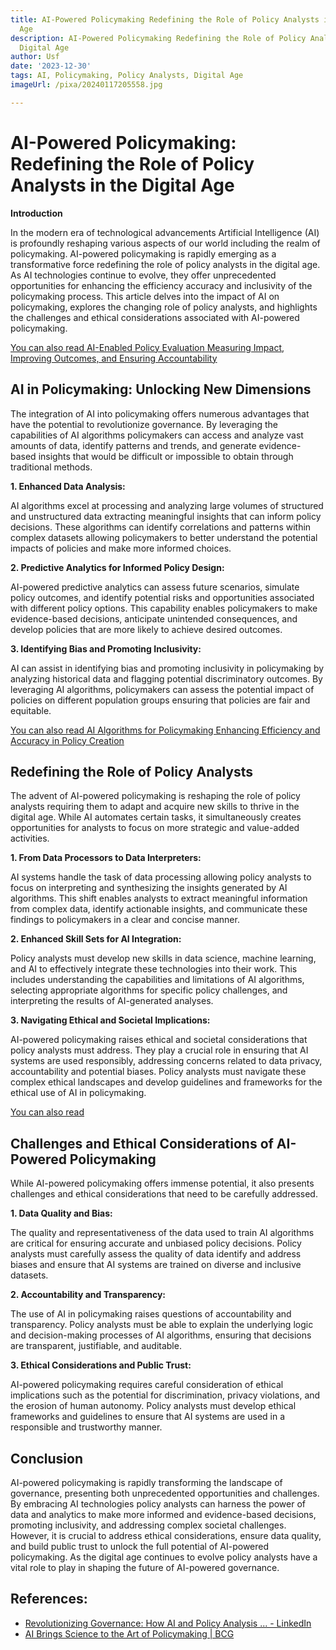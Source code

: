 ```yaml
---
title: AI-Powered Policymaking Redefining the Role of Policy Analysts in the Digital
  Age
description: AI-Powered Policymaking Redefining the Role of Policy Analysts in the
  Digital Age
author: Usf
date: '2023-12-30'
tags: AI, Policymaking, Policy Analysts, Digital Age
imageUrl: /pixa/20240117205558.jpg

---
```

# AI-Powered Policymaking: Redefining the Role of Policy Analysts in the Digital Age

**Introduction**

In the modern era of technological advancements Artificial Intelligence (AI) is profoundly reshaping various aspects of our world including the realm of policymaking. AI-powered policymaking is rapidly emerging as a transformative force redefining the role of policy analysts  in the digital age. As AI technologies continue to  evolve, they offer unprecedented  opportunities for enhancing the efficiency accuracy and inclusivity of the policymaking process. This article delves into the impact of AI  on policymaking, explores the changing role of policy  analysts,  and highlights  the challenges and  ethical considerations associated with AI-powered policymaking.

[You can  also read AI-Enabled Policy Evaluation Measuring Impact, Improving Outcomes, and  Ensuring Accountability](AI-Enabled%20Policy%20Evaluation%20Measuring%20Impact%2C%20Improving%20Outcomes%2C%20and%20Ensuring%20Accountability)


## AI  in Policymaking: Unlocking New Dimensions

The integration  of AI into policymaking offers numerous advantages that  have  the potential to revolutionize governance. By leveraging the capabilities of AI algorithms policymakers can access and analyze vast amounts of data, identify patterns and trends, and generate evidence-based insights that would be  difficult or impossible to  obtain  through traditional methods.

**1. Enhanced Data Analysis:**

AI algorithms excel at processing and analyzing large  volumes of structured and unstructured  data extracting meaningful insights that can  inform policy decisions. These algorithms can  identify correlations and patterns  within complex datasets allowing policymakers to  better understand the potential  impacts of policies and make more informed choices.

**2. Predictive Analytics for Informed Policy Design:**

AI-powered predictive analytics can assess future scenarios, simulate policy outcomes, and identify potential risks and opportunities associated with different policy options.  This capability enables policymakers  to make evidence-based decisions, anticipate unintended consequences, and develop policies that are more likely to  achieve desired outcomes.

**3. Identifying Bias and  Promoting Inclusivity:**

AI can assist in identifying bias and promoting inclusivity in policymaking by analyzing historical data and  flagging potential  discriminatory outcomes. By leveraging AI algorithms, policymakers can assess the potential impact of policies on different population groups ensuring that policies are fair and equitable.

[You can  also read AI Algorithms for Policymaking Enhancing Efficiency and Accuracy in Policy Creation](AI%20Algorithms%20for%20Policymaking%20Enhancing%20Efficiency%20and%20Accuracy%20in%20Policy%20Creation)


## Redefining the Role of Policy Analysts

The  advent of AI-powered policymaking is reshaping the role of policy analysts requiring  them  to adapt and acquire new skills to thrive in the digital age. While AI automates certain  tasks, it simultaneously creates  opportunities for analysts  to focus on more strategic and value-added activities.

**1. From Data Processors to Data Interpreters:**

AI systems handle the task of data processing allowing  policy analysts to focus on interpreting and synthesizing  the insights generated by AI algorithms. This shift enables analysts to extract meaningful information from  complex data, identify actionable  insights, and communicate these findings  to policymakers  in a clear and  concise manner.

**2. Enhanced Skill Sets for AI Integration:**

Policy analysts must develop new skills in data science, machine learning, and AI to effectively integrate these technologies into their work. This  includes  understanding  the capabilities and limitations of  AI algorithms, selecting appropriate algorithms for specific policy challenges, and interpreting the results of AI-generated analyses.

**3. Navigating Ethical  and Societal Implications:**

AI-powered policymaking  raises ethical and societal considerations that policy analysts must address. They  play a  crucial role  in ensuring that AI systems are used responsibly, addressing concerns related to data privacy, accountability and potential biases. Policy analysts must navigate these complex ethical landscapes and develop guidelines and frameworks for  the ethical use of AI in policymaking.

[You can also read  ]()


##  Challenges and Ethical Considerations of AI-Powered Policymaking

While AI-powered policymaking offers immense potential, it also presents challenges and ethical considerations that need to be carefully addressed.

**1. Data  Quality and Bias:**

The quality and representativeness of the data used to  train  AI algorithms are critical  for ensuring accurate and unbiased policy decisions. Policy analysts must carefully assess  the  quality of data identify and address biases and  ensure that AI systems are trained on diverse and inclusive datasets.

**2. Accountability  and Transparency:**

The use of AI in policymaking raises questions of accountability and transparency.  Policy analysts must be able to explain the underlying logic and decision-making processes of AI algorithms, ensuring that decisions are transparent, justifiable, and auditable.

**3. Ethical Considerations and  Public Trust:**

AI-powered policymaking requires careful  consideration of ethical  implications such as the potential for discrimination, privacy violations, and the erosion of human autonomy. Policy analysts must develop ethical frameworks  and guidelines to ensure that AI systems are used in a responsible and trustworthy manner.

## Conclusion

AI-powered policymaking is rapidly transforming the landscape of governance, presenting both unprecedented opportunities and  challenges. By embracing  AI  technologies policy analysts  can harness the  power of data  and analytics to make more informed and evidence-based decisions,  promoting inclusivity, and addressing complex societal challenges. However, it is crucial to address  ethical considerations, ensure data quality, and build public trust to unlock the full potential  of AI-powered policymaking.  As the digital age continues to evolve policy analysts have a vital role to play in shaping the future of AI-powered governance.

## References:
- [Revolutionizing Governance: How AI and Policy Analysis ... - LinkedIn](https://www.linkedin.com/pulse/revolutionizing-governance-how-ai-policy-analysis)
- [AI Brings Science to the Art of Policymaking | BCG](https://www.bcg.com/publications/2021/how-artificial-intelligence-can-shape-policy-making)
